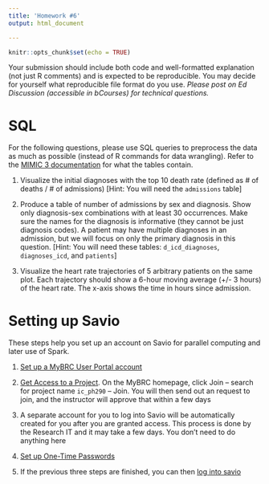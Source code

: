 ```yaml
---
title: 'Homework #6'
output: html_document

---
```


```r
knitr::opts_chunk$set(echo = TRUE)
```

Your submission should include both code and well-formatted explanation (not just R comments) and is expected to be reproducible. You may decide for yourself what reproducible file format do you use. 
*Please post on Ed Discussion (accessible in bCourses) for technical questions.*

# SQL

For the following questions, please use SQL queries to preprocess the data as much as possible (instead of R commands for data wrangling). Refer to the [MIMIC 3 documentation](https://mimic.mit.edu/docs/iii/tables/) for what the tables contain.

1. Visualize the initial diagnoses with the top 10 death rate (defined as \# of deaths / \# of admissions) [Hint: You will need the `admissions` table]

1. Produce a table of number of admissions by sex and diagnosis. Show only diagnosis-sex combinations with at least 30 occurrences. Make sure the names for the diagnosis is informative (they cannot be just diagnosis codes). A patient may have multiple diagnoses in an admission, but we will focus on only the primary diagnosis in this question. [Hint: You will need these tables: `d_icd_diagnoses`, `diagnoses_icd`, and `patients`]

1. Visualize the heart rate trajectories of 5 arbitrary patients on the same plot. Each trajectory should show a 6-hour moving average (+/- 3 hours) of the heart rate. The x-axis shows the time in hours since admission.

# Setting up Savio

These steps help you set up an account on Savio for parallel computing and later use of Spark.

1. [Set up a MyBRC User Portal account](https://docs-research-it.berkeley.edu/services/high-performance-computing/getting-account/#setting-up-a-mybrc-user-portal-account)

1. [Get Access to a Project](https://docs-research-it.berkeley.edu/services/high-performance-computing/getting-account/#getting-access-to-a-project). On the MyBRC homepage, click Join -- search for project name `ic_ph290` -- Join. You will then send out an request to join, and the instructor will approve that within a few days

1. A separate account for you to log into Savio will be automatically created for you after you are granted access. This process is done by the Research IT and it may take a few days. You don't need to do anything here

1. [Set up One-Time Passwords](https://docs-research-it.berkeley.edu/services/high-performance-computing/user-guide/setting-otp/)

1. If the previous three steps are finished, you can then [log into savio](https://docs-research-it.berkeley.edu/services/high-performance-computing/user-guide/logging-brc-clusters/)



